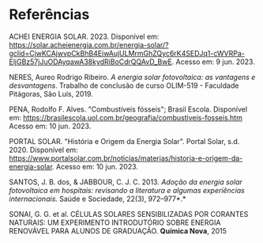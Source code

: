 # Referências

ACHEI ENERGIA SOLAR. 2023. Disponível em:
https://solar.acheienergia.com.br/energia-solar/?gclid=CjwKCAjwvpCkBhB4EiwAujULMrmGhZQyc6rK4SEDJq1-cWVRPa-EljGBz57jJuODAyqawA38kydRiBoCdrQQAvD_BwE.
Acesso em: 9 jun. 2023.

NERES, Aureo Rodrigo Ribeiro. *A energia solar fotovoltaica: as vantagens e desvantagens*. Trabalho de conclusão de
curso OLIM-519 - Faculdade Pitágoras, São Luís, 2019.

PENA, Rodolfo F. Alves. "Combustíveis fósseis"; Brasil Escola. Disponível em:
https://brasilescola.uol.com.br/geografia/combustiveis-fosseis.htm Acesso em: 10 jun. 2023.

PORTAL SOLAR. "História e Origem da Energia Solar". Portal Solar, s.d. 2020. Disponível em:
https://www.portalsolar.com.br/noticias/materias/historia-e-origem-da-energia-solar. Acesso em: 10 jun. 2023.

SANTOS, J. B. dos, & JABBOUR, C. J. C. 2013. *Adoção da energia solar fotovoltaica em hospitais: revisando a literatura
e algumas experiências internacionais.* Saúde e Sociedade, 22(3), 972–977*.*

SONAI, G. G. et al. CÉLULAS SOLARES SENSIBILIZADAS POR CORANTES NATURAIS: UM EXPERIMENTO INTRODUTÓRIO SOBRE ENERGIA
RENOVÁVEL PARA ALUNOS DE GRADUAÇÃO. **Química Nova**, 2015